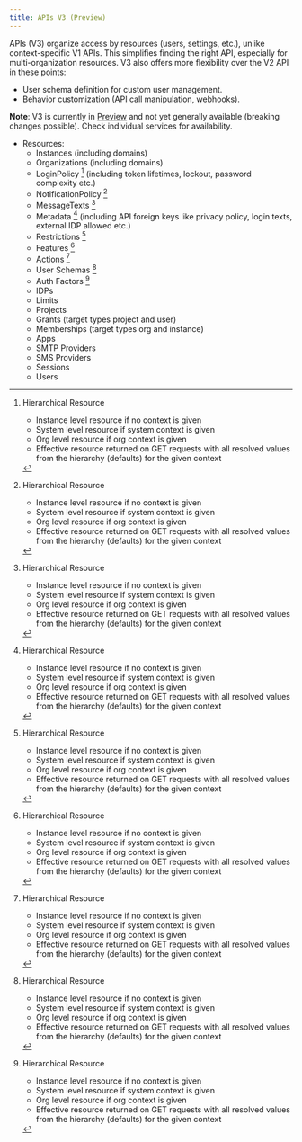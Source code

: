 ```yaml
---
title: APIs V3 (Preview)
---
```



APIs (V3) organize access by resources (users, settings, etc.), unlike context-specific V1 APIs.
This simplifies finding the right API, especially for multi-organization resources.
V3 also offers more flexibility over the V2 API in these points:
- User schema definition for custom user management.
- Behavior customization (API call manipulation, webhooks).

**Note**: V3 is currently in [Preview](/support/software-release-cycles-support#preview) and not yet generally available (breaking changes possible). Check individual services for availability.

- Resources:
    - Instances (including domains)
    - Organizations (including domains)
    - LoginPolicy [^1] (including token lifetimes, lockout, password complexity etc.)
    - NotificationPolicy [^1]
    - MessageTexts [^1]
    - Metadata [^1] (including API foreign keys like privacy policy, login texts, external IDP allowed etc.)
    - Restrictions [^1]
    - Features [^1]
    - Actions [^1]
    - User Schemas [^1]
    - Auth Factors [^1]
    - IDPs
    - Limits
    - Projects
    - Grants (target types project and user)
    - Memberships (target types org and instance)
    - Apps
    - SMTP Providers
    - SMS Providers
    - Sessions
    - Users

[^1]: Hierarchical Resource
    - Instance level resource if no context is given
    - System level resource if system context is given
    - Org level resource if org context is given
    - Effective resource returned on GET requests with all resolved values from the hierarchy (defaults) for the given context

<DocCardList />